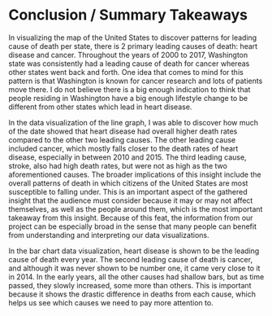 # Conclusion / Summary Takeaways

In visualizing the map of the United States to discover patterns for leading cause of death per state, there is 2 primary leading causes of death: heart disease and cancer. Throughout the years of 2000 to 2017, Washington state was consistently had a leading cause of death for cancer whereas other states went back and forth. One idea that comes to mind for this pattern is that Washington is known for cancer research and lots of patients move there. I do not believe there is a big enough indication to think that people residing in Washington have a big enough lifestyle change to be different from other states which lead in heart disease. 

In the data visualization of the line graph, I was able to discover how much of the date showed that heart disease had overall higher death rates compared to the other two leading causes. The other leading cause included cancer, which mostly falls closer to the death rates of heart disease, especially in between 2010 and 2015. The third leading cause, stroke, also had high death rates, but were not as high as the two aforementioned causes. The broader implications of this insight include the overall patterns of death in which citizens of the United States are most susceptible to falling under. This is an important aspect of the gathered insight that the audience must consider because it may or may not affect themselves, as well as the people around them, which is the most important takeaway from this insight. Because of this feat, the information from our project can be especially broad in the sense that many people can benefit from understanding and interpreting our data visualizations. 

In the bar chart data visualization, heart disease is shown to be the leading cause of death every year. The second leading cause of death is cancer, and although it was never shown to be number one, it came very close to it in 2014. In the early years, all the other causes had shallow bars, but as time passed, they slowly increased, some more than others. This is important because it shows the drastic difference in deaths from each cause, which helps us see which causes we need to pay more attention to. 
